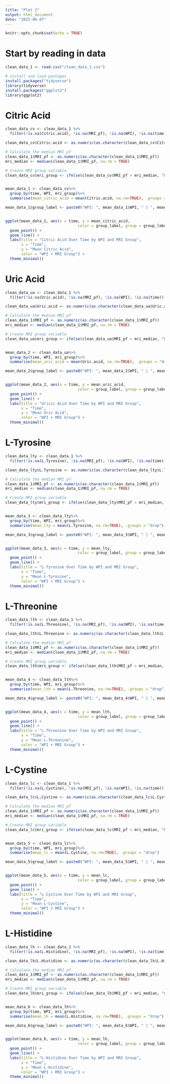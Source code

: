 ```yaml
---
title: "Plot 2"
output: html_document
date: "2025-06-07"
---
```


```r
knitr::opts_chunk$set(echo = TRUE)
```

# Start by reading in data
```r
clean_data_1 <- read.csv("clean_data_1.csv")

# install and load packages
install.packages("tidyverse")
library(tidyverse)
install.packages("ggplot2")
library(ggplot2)
```

# Citric Acid 
```r
clean_data_cv <- clean_data_1 %>%
  filter(!is.na(Citric.acid), !is.na(MRI_pf), !is.na(WPI), !is.na(time))

clean_data_cv$Citric.acid <- as.numeric(as.character(clean_data_cv$Citric.acid))

# Calculate the median MRI_pf
clean_data_1$MRI_pf <- as.numeric(as.character(clean_data_1$MRI_pf))
mri_median <- median(clean_data_1$MRI_pf, na.rm = TRUE)

# Create MRI group variable
clean_data_cv$mri_group <- ifelse(clean_data_cv$MRI_pf > mri_median, "High MRI", "Low MRI")


mean_data_1 <- clean_data_cv%>%
  group_by(time, WPI, mri_group)%>%
  summarise(mean_citric_acid = mean(Citric.acid, na.rm=TRUE), .groups = "drop")

mean_data_1$group_label <- paste0("WPI: ", mean_data_1$WPI, " | ", mean_data_1$mri_group)


ggplot(mean_data_1, aes(x = time, y = mean_citric_acid,
                                color = group_label, group = group_label)) +
  geom_point() +
  geom_line() +
  labs(title = "Citric Acid Over Time by WPI and MRI Group",
       x = "Time",
       y = "Mean Citric Acid",
       color = "WPI + MRI Group") +
  theme_minimal()
```

# Uric Acid 
```r
clean_data_ua <- clean_data_1 %>%
  filter(!is.na(Uric.acid), !is.na(MRI_pf), !is.na(WPI), !is.na(time))

clean_data_ua$Uric.acid <- as.numeric(as.character(clean_data_ua$Uric.acid))

# Calculate the median MRI_pf
clean_data_1$MRI_pf <- as.numeric(as.character(clean_data_1$MRI_pf))
mri_median <- median(clean_data_1$MRI_pf, na.rm = TRUE)

# Create MRI group variable
clean_data_ua$mri_group <- ifelse(clean_data_ua$MRI_pf > mri_median, "High MRI", "Low MRI")


mean_data_2 <- clean_data_ua%>%
  group_by(time, WPI, mri_group)%>%
  summarise(mean_uric_acid = mean(Uric.acid, na.rm=TRUE), .groups = "drop")

mean_data_2$group_label <- paste0("WPI: ", mean_data_2$WPI, " | ", mean_data_2$mri_group)


ggplot(mean_data_2, aes(x = time, y = mean_uric_acid,
                                color = group_label, group = group_label)) +
  geom_point() +
  geom_line() +
  labs(title = "Uricic Acid Over Time by WPI and MRI Group",
       x = "Time",
       y = "Mean Uric Acid",
       color = "WPI + MRI Group") +
  theme_minimal()
```

# L-Tyrosine
```r
clean_data_lty <- clean_data_1 %>%
  filter(!is.na(L.Tyrosine), !is.na(MRI_pf), !is.na(WPI), !is.na(time))

clean_data_lty$L.Tyrosine <- as.numeric(as.character(clean_data_lty$L.Tyrosine))

# Calculate the median MRI_pf
clean_data_1$MRI_pf <- as.numeric(as.character(clean_data_1$MRI_pf))
mri_median <- median(clean_data_1$MRI_pf, na.rm = TRUE)

# Create MRI group variable
clean_data_lty$mri_group <- ifelse(clean_data_lty$MRI_pf > mri_median, "High MRI", "Low MRI")


mean_data_3 <- clean_data_lty%>%
  group_by(time, WPI, mri_group)%>%
  summarise(mean_lty = mean(L.Tyrosine, na.rm=TRUE), .groups = "drop")

mean_data_3$group_label <- paste0("WPI: ", mean_data_3$WPI, " | ", mean_data_3$mri_group)


ggplot(mean_data_3, aes(x = time, y = mean_lty,
                                color = group_label, group = group_label)) +
  geom_point() +
  geom_line() +
  labs(title = "L-Tyrosine Over Time by WPI and MRI Group",
       x = "Time",
       y = "Mean L-Tyrosine",
       color = "WPI + MRI Group") +
  theme_minimal()
```

# L-Threonine 

```r
clean_data_lth <- clean_data_1 %>%
  filter(!is.na(L.Threonine), !is.na(MRI_pf), !is.na(WPI), !is.na(time))

clean_data_lth$L.Threonine <- as.numeric(as.character(clean_data_lth$L.Threonine))

# Calculate the median MRI_pf
clean_data_1$MRI_pf <- as.numeric(as.character(clean_data_1$MRI_pf))
mri_median <- median(clean_data_1$MRI_pf, na.rm = TRUE)

# Create MRI group variable
clean_data_lth$mri_group <- ifelse(clean_data_lth$MRI_pf > mri_median, "High MRI", "Low MRI")


mean_data_4 <- clean_data_lth%>%
  group_by(time, WPI, mri_group)%>%
  summarise(mean_lth = mean(L.Threonine, na.rm=TRUE), .groups = "drop")

mean_data_4$group_label <- paste0("WPI: ", mean_data_4$WPI, " | ", mean_data_4$mri_group)


ggplot(mean_data_4, aes(x = time, y = mean_lth,
                                color = group_label, group = group_label)) +
  geom_point() +
  geom_line() +
  labs(title = "L-Threonine Over Time by WPI and MRI Group",
       x = "Time",
       y = "Mean L-Threonine",
       color = "WPI + MRI Group") +
  theme_minimal()
```

# L-Cystine
```r
clean_data_lc <- clean_data_1 %>%
  filter(!is.na(L.Cystine), !is.na(MRI_pf), !is.na(WPI), !is.na(time))

clean_data_lc$L.Cystine <- as.numeric(as.character(clean_data_lc$L.Cystine))

# Calculate the median MRI_pf
clean_data_1$MRI_pf <- as.numeric(as.character(clean_data_1$MRI_pf))
mri_median <- median(clean_data_1$MRI_pf, na.rm = TRUE)

# Create MRI group variable
clean_data_lc$mri_group <- ifelse(clean_data_lc$MRI_pf > mri_median, "High MRI", "Low MRI")


mean_data_5 <- clean_data_lc%>%
  group_by(time, WPI, mri_group)%>%
  summarise(mean_lc = mean(L.Cystine, na.rm=TRUE), .groups = "drop")

mean_data_5$group_label <- paste0("WPI: ", mean_data_5$WPI, " | ", mean_data_5$mri_group)


ggplot(mean_data_5, aes(x = time, y = mean_lc,
                                color = group_label, group = group_label)) +
  geom_point() +
  geom_line() +
  labs(title = "L-Cystine Over Time by WPI and MRI Group",
       x = "Time",
       y = "Mean L-Cystine",
       color = "WPI + MRI Group") +
  theme_minimal()
```

# L-Histidine
```r
clean_data_lh <- clean_data_1 %>%
  filter(!is.na(L.Histidine), !is.na(MRI_pf), !is.na(WPI), !is.na(time))

clean_data_lh$L.Histidine <- as.numeric(as.character(clean_data_lh$L.Histidine))

# Calculate the median MRI_pf
clean_data_1$MRI_pf <- as.numeric(as.character(clean_data_1$MRI_pf))
mri_median <- median(clean_data_1$MRI_pf, na.rm = TRUE)

# Create MRI group variable
clean_data_lh$mri_group <- ifelse(clean_data_lh$MRI_pf > mri_median, "High MRI", "Low MRI")


mean_data_6 <- clean_data_lh%>%
  group_by(time, WPI, mri_group)%>%
  summarise(mean_lh = mean(L.Histidine, na.rm=TRUE), .groups = "drop")

mean_data_6$group_label <- paste0("WPI: ", mean_data_6$WPI, " | ", mean_data_6$mri_group)


ggplot(mean_data_6, aes(x = time, y = mean_lh,
                                color = group_label, group = group_label)) +
  geom_point() +
  geom_line() +
  labs(title = "L-Histidine Over Time by WPI and MRI Group",
       x = "Time",
       y = "Mean L-Histidine",
       color = "WPI + MRI Group") +
  theme_minimal()
```